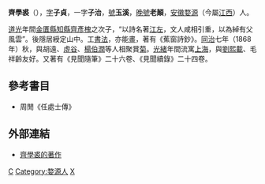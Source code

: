 '''齊學裘'''（{{bd|1803年||？|catIdx=Q}}），[[表字|字]]'''子貞'''，一字'''子治'''，[[號|號]]'''玉溪'''，[[晚號|晚號]]'''老顛'''，[[安徽|安徽]][[婺源|婺源]]（今屬[[江西|江西]]）人。

[[道光|道光]]年間[[金匱縣|金匱縣]][[知縣|知縣]][[齊彥槐|齊彥槐]]之次子，“以詩名著[[江左|江左]]，文人咸相引重，以為綽有父風雲”。後隱居綬定山中。工[[書法|書法]]，亦能[[畫|畫]]，著有《蕉窗詩鈔》。[[同治|同治]]七年（1868年）秋，與胡遠、[[虛谷|虛谷]]、[[楊伯潤|楊伯潤]]等人相聚賞[[菊|菊]]。[[光緒|光緒]]年間流寓[[上海|上海]]，與[[劉熙載|劉熙載]]、毛祥齡友好。又著有《見聞隨筆》二十六卷、《見聞續錄》二十四卷。

==參考書目==
* 周閒《任處士傳》

==外部連結==
*[http://ctext.org/library.pl?if=gb&author=%E9%BD%8A%E5%AD%B8%E8%A3%98 齊學裘的著作]

[[Category:清朝詩人|C]]
[[Category:婺源人|Category:婺源人]]
[[Category:齐姓|X]]